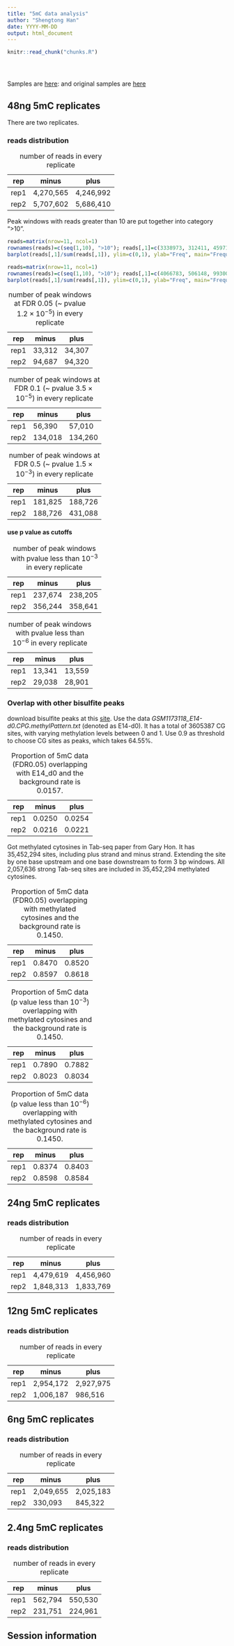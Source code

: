 ```yaml
---
title: "5mC data analysis"
author: "Shengtong Han"
date: YYYY-MM-DD
output: html_document
---
```


<!-- The file analysis/chunks.R contains chunks that define default settings
shared across the workflowr files. -->
```r
knitr::read_chunk("chunks.R")
```

<!-- Update knitr chunk options -->
```r
```

<!-- Insert the date the file was last updated -->
```r
```

<!-- Insert the code version (Git commit SHA1) if Git repository exists and R
 package git2r is installed -->
```r
```

<!-- Add your analysis here -->
Samples are [here][allsample]: and original samples are [here][orighere]  

[allsample]: https://docs.google.com/spreadsheets/d/1FHkVSgTCJDY19VcFg2goat4rXJfxofCn3CFRV-gCbfo/edit#gid=271045416
[orighere]: https://docs.google.com/spreadsheets/d/1WesFCQTrFplnXRKCHmhqtm1529DHc5Sc2tX7GkRa_-U/edit#gid=1664366512


## 48ng 5mC replicates 
There are two replicates. 

  


### reads distribution 


rep | minus | plus
----|-------|----------
rep1| 4,270,565|4,246,992
rep2|5,707,602|5,686,410
Table: number of reads in every replicate

Peak windows with reads greater than 10 are put together into category ">10". 
```r
reads=matrix(nrow=11, ncol=1)
rownames(reads)=c(seq(1,10), ">10"); reads[,1]=c(3338973, 312411, 45971, 8205, 1741, 435, 202, 83, 52, 45, 393)
barplot(reads[,1]/sum(reads[,1]), ylim=c(0,1), ylab="Freq", main="Frequency of peak windows (rep 1 minus)", xlab="Number of reads")
```




```r
reads=matrix(nrow=11, ncol=1)
rownames(reads)=c(seq(1,10), ">10"); reads[,1]=c(4066783, 506148, 99300, 22528, 5818, 1551, 563, 215, 130, 62, 639)
barplot(reads[,1]/sum(reads[,1]), ylim=c(0,1), ylab="Freq", main="Frequency of peak windows (rep 2 plus)", xlab="Number of reads")
```

rep | minus | plus
----|-------|----------
rep1| 33,312|34,307
rep2|94,687|94,320
Table: number of peak windows at FDR 0.05 (~ pvalue $1.2\times 10^{-5}$) in every replicate


rep | minus | plus
----|-------|----------
rep1| 56,390|57,010
rep2|134,018|134,260
Table: number of peak windows at FDR 0.1 (~ pvalue $3.5\times 10^{-5}$) in every replicate

rep | minus | plus
----|-------|----------
rep1| 181,825|188,726
rep2|188,726|431,088
Table: number of peak windows at FDR 0.5 (~ pvalue $1.5\times 10^{-3}$) in every replicate


#### use p value as cutoffs 
rep | minus | plus
----|-------|----------
rep1| 237,674|238,205
rep2|356,244|358,641
Table: number of peak windows with  pvalue less than $10^{-3}$ in every replicate


rep | minus | plus
----|-------|----------
rep1| 13,341|13,559
rep2|29,038|28,901
Table: number of peak windows with  pvalue less than $10^{-6}$ in every replicate

### Overlap with other bisulfite peaks  
 download bisulfite peaks at this [site][site]. Use the data _GSM1173118_E14-d0.CPG.methylPattern.txt_ (denoted as E14-d0). It has a total of 3605387 CG sites, with varying methylation levels between 0 and 1. Use 0.9 as threshold to choose CG sites as peaks, which takes 64.55%.    
 
 [site]:https://www.ncbi.nlm.nih.gov/geo/query/acc.cgi?acc=GSE48229
 


rep | minus | plus
----|-------|----------
rep1| 0.0250|0.0254
rep2|0.0216|0.0221
Table: Proportion of 5mC data (FDR0.05) overlapping with E14_d0 and the background rate is 0.0157. 



Got methylated cytosines in Tab-seq paper from Gary Hon. It has 35,452,294 sites, including plus strand and minus strand. Extending the site by one base upstream and one base downstream to form 3 bp windows. All 2,057,636 strong Tab-seq sites are included in  35,452,294 methylated cytosines.    

rep | minus | plus
----|-------|----------
rep1| 0.8470|0.8520
rep2|0.8597|0.8618
Table: Proportion of 5mC data (FDR0.05) overlapping with methylated cytosines and the background rate is 0.1450. 


rep | minus | plus
----|-------|----------
rep1| 0.7890|0.7882
rep2|0.8023|0.8034
Table: Proportion of 5mC data (p value less than $10^{-3}$) overlapping with methylated cytosines and the background rate is 0.1450. 

rep | minus | plus
----|-------|----------
rep1| 0.8374|0.8403
rep2|0.8598|0.8584
Table: Proportion of 5mC data (p value less than $10^{-6}$) overlapping with methylated cytosines and the background rate is 0.1450.

## 24ng 5mC replicates 

### reads distribution 

rep | minus | plus
----|-------|----------
rep1| 4,479,619|4,456,960
rep2|1,848,313|1,833,769
Table: number of reads in every replicate


## 12ng 5mC replicates 

### reads distribution 

rep | minus | plus
----|-------|----------
rep1| 2,954,172|2,927,975
rep2|1,006,187|986,516
Table: number of reads in every replicate


## 6ng 5mC replicates 
### reads distribution 

rep | minus | plus
----|-------|----------
rep1| 2,049,655|2,025,183
rep2|330,093|845,322
Table: number of reads in every replicate



## 2.4ng 5mC replicates

### reads distribution 

rep | minus | plus
----|-------|----------
rep1| 562,794|550,530
rep2|231,751|224,961
Table: number of reads in every replicate




## Session information

<!-- Insert the session information into the document -->
```r
```
